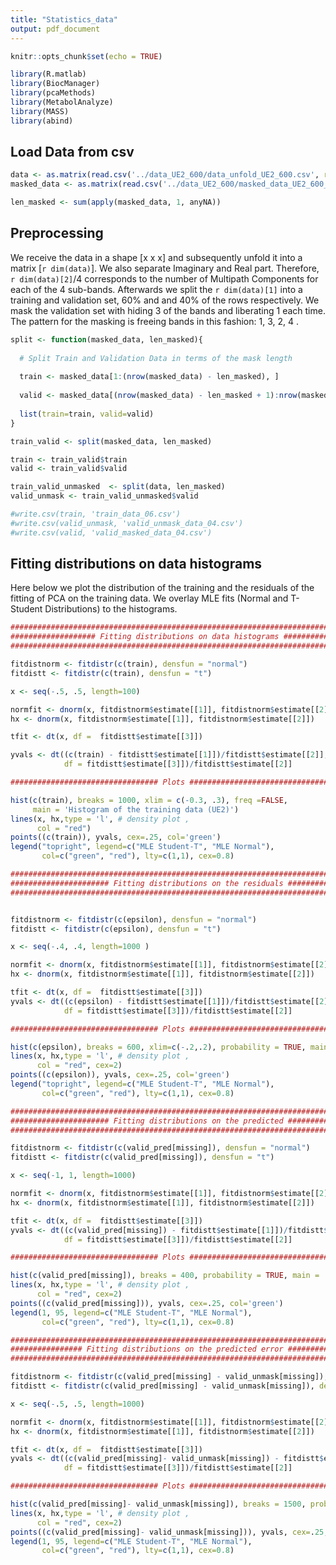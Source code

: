 ```yaml
---
title: "Statistics_data"
output: pdf_document
---
```


```r
knitr::opts_chunk$set(echo = TRUE)
```

```r
library(R.matlab)
library(BiocManager)
library(pcaMethods)
library(MetabolAnalyze)
library(MASS)
library(abind)
```

##  Load Data from csv 

```r

data <- as.matrix(read.csv('../data_UE2_600/data_unfold_UE2_600.csv', row.names = 1))
masked_data <- as.matrix(read.csv('../data_UE2_600/masked_data_UE2_600_04.csv', row.names = 1))

len_masked <- sum(apply(masked_data, 1, anyNA))


```

## Preprocessing 

We receive the data in a shape [x x x] and subsequently unfold it into a matrix  [`r dim(data)`]. We also separate Imaginary and Real part. Therefore, `r dim(data)[2]`/4 corresponds to the number of Multipath Components for each of the 4 sub-bands. Afterwards we split the `r dim(data)[1]` into a training and validation set, 60% and and 40% of the rows respectively. We mask the validation set with hiding 3 of the bands and liberating 1 each time. The pattern for the masking is freeing bands in this fashion: 1, 3, 2, 4 .

```r

split <- function(masked_data, len_masked){
  
  # Split Train and Validation Data in terms of the mask length 
  
  train <- masked_data[1:(nrow(masked_data) - len_masked), ]
  
  valid <- masked_data[(nrow(masked_data) - len_masked + 1):nrow(masked_data), ]
  
  list(train=train, valid=valid)
} 

train_valid <- split(masked_data, len_masked)

train <- train_valid$train
valid <- train_valid$valid

train_valid_unmasked  <- split(data, len_masked)
valid_unmask <- train_valid_unmasked$valid

#write.csv(train, 'train_data_06.csv')
#write.csv(valid_unmask, 'valid_unmask_data_04.csv')
#write.csv(valid, 'valid_masked_data_04.csv')

```


## Fitting distributions on data histograms

Here below we plot the distribution of the training and the residuals of the fitting of PCA on the training data. We overlay MLE fits (Normal and T-Student Distributions) to the histograms. 

```r

################################################################################
################### Fitting distributions on data histograms ###################
################################################################################

fitdistnorm <- fitdistr(c(train), densfun = "normal")
fitdistt <- fitdistr(c(train), densfun = "t")

x <- seq(-.5, .5, length=100)

normfit <- dnorm(x, fitdistnorm$estimate[[1]], fitdistnorm$estimate[[2]])
hx <- dnorm(x, fitdistnorm$estimate[[1]], fitdistnorm$estimate[[2]])

tfit <- dt(x, df =  fitdistt$estimate[[3]])

yvals <- dt((c(train) - fitdistt$estimate[[1]])/fitdistt$estimate[[2]], 
            df = fitdistt$estimate[[3]])/fitdistt$estimate[[2]]

################################# Plots ########################################

hist(c(train), breaks = 1000, xlim = c(-0.3, .3), freq =FALSE, 
     main = 'Histogram of the training data (UE2)')
lines(x, hx,type = 'l', # density plot ,
      col = "red")
points((c(train)), yvals, cex=.25, col='green')
legend("topright", legend=c("MLE Student-T", "MLE Normal"),
       col=c("green", "red"), lty=c(1,1), cex=0.8)
```

```r

################################################################################
###################### Fitting distributions on the residuals ##################
################################################################################


fitdistnorm <- fitdistr(c(epsilon), densfun = "normal")
fitdistt <- fitdistr(c(epsilon), densfun = "t")

x <- seq(-.4, .4, length=1000 )

normfit <- dnorm(x, fitdistnorm$estimate[[1]], fitdistnorm$estimate[[2]])
hx <- dnorm(x, fitdistnorm$estimate[[1]], fitdistnorm$estimate[[2]])

tfit <- dt(x, df =  fitdistt$estimate[[3]])
yvals <- dt((c(epsilon) - fitdistt$estimate[[1]])/fitdistt$estimate[[2]], 
            df = fitdistt$estimate[[3]])/fitdistt$estimate[[2]]

################################# Plots ########################################

hist(c(epsilon), breaks = 600, xlim=c(-.2,.2), probability = TRUE, main="Histogram of the Error of Reconstruction of PPCA (UE2)")
lines(x, hx,type = 'l', # density plot ,
      col = "red", cex=2)
points((c(epsilon)), yvals, cex=.25, col='green')
legend("topright", legend=c("MLE Student-T", "MLE Normal"),
       col=c("green", "red"), lty=c(1,1), cex=0.8)
```

```r
################################################################################
###################### Fitting distributions on the predicted ##################
################################################################################

fitdistnorm <- fitdistr(c(valid_pred[missing]), densfun = "normal")
fitdistt <- fitdistr(c(valid_pred[missing]), densfun = "t")

x <- seq(-1, 1, length=1000)

normfit <- dnorm(x, fitdistnorm$estimate[[1]], fitdistnorm$estimate[[2]])
hx <- dnorm(x, fitdistnorm$estimate[[1]], fitdistnorm$estimate[[2]])

tfit <- dt(x, df =  fitdistt$estimate[[3]])
yvals <- dt((c(valid_pred[missing]) - fitdistt$estimate[[1]])/fitdistt$estimate[[2]], 
            df = fitdistt$estimate[[3]])/fitdistt$estimate[[2]]

################################# Plots ########################################

hist(c(valid_pred[missing]), breaks = 400, probability = TRUE, main = 'Histogram of the Error of Reconstruction of PPCA (UE1)', xlim=c(-.3,.3))
lines(x, hx,type = 'l', # density plot ,
      col = "red", cex=2)
points((c(valid_pred[missing])), yvals, cex=.25, col='green')
legend(1, 95, legend=c("MLE Student-T", "MLE Normal"),
       col=c("green", "red"), lty=c(1,1), cex=0.8)
```

```r
################################################################################
################ Fitting distributions on the predicted error ##################
################################################################################

fitdistnorm <- fitdistr(c(valid_pred[missing] - valid_unmask[missing]), densfun = "normal")
fitdistt <- fitdistr(c(valid_pred[missing] - valid_unmask[missing]), densfun = "t")

x <- seq(-.5, .5, length=1000)

normfit <- dnorm(x, fitdistnorm$estimate[[1]], fitdistnorm$estimate[[2]])
hx <- dnorm(x, fitdistnorm$estimate[[1]], fitdistnorm$estimate[[2]])

tfit <- dt(x, df =  fitdistt$estimate[[3]])
yvals <- dt((c(valid_pred[missing]- valid_unmask[missing]) - fitdistt$estimate[[1]])/fitdistt$estimate[[2]], 
            df = fitdistt$estimate[[3]])/fitdistt$estimate[[2]]

################################# Plots ########################################

hist(c(valid_pred[missing]- valid_unmask[missing]), breaks = 1500, probability = TRUE, main = 'Histogram of the Error of prediction error of PPCA (UE1)', xlim=c(-.4, .4))
lines(x, hx,type = 'l', # density plot ,
      col = "red", cex=2)
points((c(valid_pred[missing]- valid_unmask[missing])), yvals, cex=.25, col='green')
legend(1, 95, legend=c("MLE Student-T", "MLE Normal"),
       col=c("green", "red"), lty=c(1,1), cex=0.8)



```